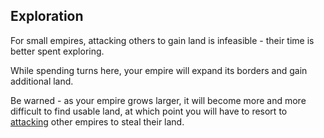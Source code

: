 ## Exploration

For small empires, attacking others to gain land is infeasible - their time is better spent exploring.

While spending turns here, your empire will expand its borders and gain additional land.

Be warned - as your empire grows larger, it will become more and more difficult to find usable land, at which point you will have to resort to [attacking](/Diplomacy/war-council) other empires to steal their land.
